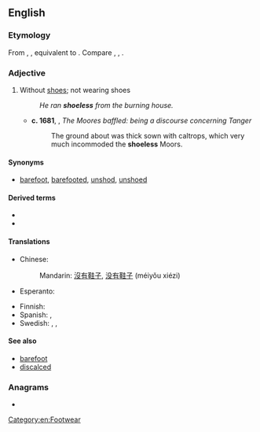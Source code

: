 ==English==

===Etymology===
From {{inh|en|enm|sholes}}, {{m|enm|scholes}}, equivalent to {{suf|en|shoe|less}}. Compare {{cog|nl|schoenloos|t=shoeless}}, {{cog|de|schuhlos|t=shoeless}}, {{cog|non|skólaus|t=shoeless}}.

===Adjective===
{{en-adj|-}}

# Without [[shoes]]; not wearing shoes
#: ''He ran '''shoeless''' from the burning house.''
#* '''c. 1681''', {{w|Lancelot Addison}}, ''The Moores baffled: being a discourse concerning Tanger''
#*: The ground about was thick sown with caltrops, which very much incommoded the '''shoeless''' Moors.

====Synonyms====
* [[barefoot]], [[barefooted]], [[unshod]], [[unshoed]]

====Derived terms====
* {{l|en|shoelessly}}
* {{l|en|shoelessness}}

====Translations====
{{trans-top|without shoes}}
* Chinese:
*: Mandarin: [[沒有]][[鞋子]], [[没有]][[鞋子]] (méiyǒu xiézi)
* Esperanto: {{t|eo|senŝua}}
{{trans-mid}}
* Finnish: {{t+|fi|kengätön}}
* Spanish: {{t+|es|descalzo|m}}, {{t+|es|descalza|f}}
* Swedish: {{t|sv|skolös}}, {{t+|sv|oskodd}}, {{t+|sv|barfota}}
{{trans-bottom}}

====See also====
* [[barefoot]]
* [[discalced]]

===Anagrams===
* {{anagrams|en|a=eehlosss|essholes|hoseless}}

[[Category:en:Footwear]]